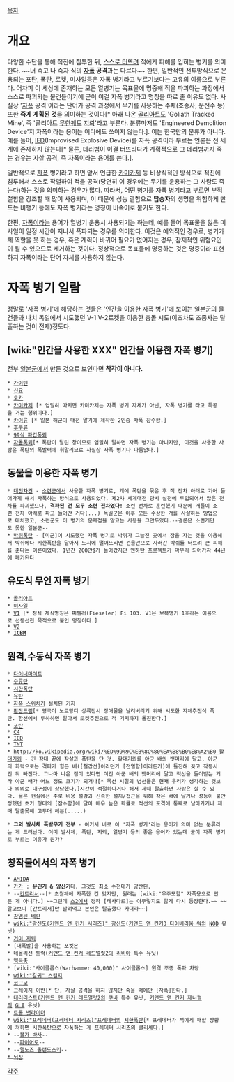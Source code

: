 [[목차]]

= 개요 =
다양한 수단을 통해 적진에 침투한 뒤, [[자폭|스스로 터뜨려]] 적에게 피해를 입히는 병기를 의미한다. ~~너 죽고 나 죽자 식의 '''[[자폭]] 공격'''과는 다르다~~ 한편, 일반적인 전투방식으로 운용되는 포탄, 폭탄, 로켓, 미사일등은 자폭 병기라고 부르기보다는 고유의 이름으로 부른다. 어차피 이 세상에 존재하는 모든 열병기는 목표물에 명중해 적을 파괴하는 과정에서 스스로 파괴되는 물건들이기에 굳이 이걸 자폭 병기라고 명칭을 따로 줄 이유도 없다. 사실상 '[[자폭]] 공격'이라는 단어가 공격 과정에서 무기를 사용하는 주체(조종사, 운전수 등) 또한 '''죽게 계획된 것'''을 의미하는 것이다[* 아래 나온 [[골리아트]]도 'Goliath Tracked Mine', 즉 '골리아트 [[무한궤도]] [[지뢰]]'라고 부른다. 분류마저도 'Engineered Demolition Device'지 자폭이라는 용어는 어디에도 쓰이지 않는다.]. 이는 한국만의 분류가 아니다. 예를 들어, [[IED]](Improvised Explosive Device)를 자폭 공격이라 부르는 언론은 전 세계에 존재하지 않는다[* 물론, 테러범이 이걸 터뜨리다가 계획적으로 그 테러범까지 죽는 경우는 자살 공격, 즉 자폭이라는 용어를 쓴다.]. 

일반적으로 [[자폭]] 병기라고 하면 앞서 언급한 [[카미카제]] 등 비상식적인 방식으로 적진에 침투해서 스스로 작렬하여 적을 공격(당연히 이 경우에는 무기를 운용하는 그 사람도 죽는다)하는 것을 의미하는 경우가 많다. 따라서, 어떤 병기를 자폭 병기라고 부르면 부적절함을 강조할 때 많이 사용되며, 이 때문에 성능 결함으로 '''탑승자'''의 생명을 위험하게 만드는 비행기 등에도 자폭 병기라는 명칭이 비속어로 붙기도 한다.

한편, [[자폭]]이라는 용어가 열병기 운용시 사용되기는 하는데, 예를 들어 목표물을 잃은 미사일이 일정 시간이 지나서 폭파되는 경우를 의미한다. 이것은 예외적인 경우로, 병기가 제 역할을 못 하는 경우, 혹은 계획이 바뀌어 필요가 없어지는 경우, 잠재적인 위험요인이 될 수 있으므로 제거하는 것이다. 정상적으로 목표물에 명중하는 것은 명중이라 표현하지 자폭이라는 단어 자체를 사용하지 않는다.

= 자폭 병기 일람 =
정말로 '자폭 병기'에 해당하는 것들은 '인간을 이용한 자폭 병기'에 보이는 [[일본군]]의 물건들과 나치 독일에서 시도했던 V-1 V-2로켓을 이용한 충돌 시도(이조차도 조종사는 탈출하는 것이 전제)정도다. 

== [wiki:"인간을 사용한 XXX" '''인간을 이용한 자폭 병기'''] == 
전부 [[일본군]]에서 만든 것으로 보인다면 '''착각이 아니다.'''

 * [[가이텐]]
 * [[신요]]
 * [[MXY-7 오카|오카]]
 * [[카미카제]] [* 엄밀히 따지면 카미카제는 자폭 병기 자체가 아닌, 자폭 병기를 타고 특공을 거는 행위이다.]
 * [[카이류]] [* 일본 해군이 대전 말기에 제작한 2인승 자폭 잠수함.]
 * [[후쿠류]]
 * [[99식 파갑폭뢰]]
 * [[자돌폭뢰]][* 폭탄이 달린 창이므로 엄밀히 말하면 자폭 병기는 아니지만, 이것을 사용한 사람은 폭탄의 폭발력에 휘말리므로 사실상 자폭 병기나 다름없다.]
== 동물을 이용한 자폭 병기 ==
 * [http://en.wikipedia.org/wiki/Anti-tank_dog 대전차견] - [[소련군]]에서 사용한 자폭 병기로, 개에 폭탄을 묶은 후 적 전차 아래로 기어 들어가게 해서 자폭하는 방식으로 사용되었다. 제2차 세계대전 당시 실전에 투입되어서 많은 전차를 파괴했으나, '''격파된 건 모두 소련 전차였다!''' 소련 전차로 훈련했기 때문에 개들이 소련 전차 아래로 파고 들어간 거다(...) 독일군은 이후 모든 수상한 개를 사살하는 방법으로 대처했고, 소련군도 이 병기의 문제점을 알고는 사용을 그만두었다.--결론은 소련개만도 못한 일본군--
 * [http://en.wikipedia.org/wiki/Bat_bomb 박쥐폭탄] - [미군]이 시도했던 자폭 병기로 박쥐가 그늘진 곳에서 잠을 자는 것을 이용해서 박쥐에다 시한폭탄을 달아서 도시에 떨어뜨리면 건물안으로 자러간 박쥐를 터트려 큰 피해를 준다는 이론이였다. 1년간 200만$가 들어갔지만 [[맨하탄 프로젝트]]가 마무리 되어가자 44년에 폐기된다
== 유도식 무인 자폭 병기 ==
 * [[골리아트]]
 * [[미사일]]
 * [[V1]] [* 정식 제식명칭은 피젤러(Fieseler) Fi 103. V1은 보복병기 1호라는 이름으로 선동선전 목적으로 붙인 명칭이다.]
 * [[V2]]
 * '''[[ICBM]]'''
==  원격,수동식 자폭 병기 ==
 * [[다이너마이트]]
 * [[수류탄]]
 * [[시한폭탄]]
 * [[유탄]]
 * [[자폭 스위치]]가 설치된 기지
 * [http://en.wikipedia.org/wiki/Panjandrum 판잔드럼][* 영국이 노르망디 상륙전시 장애물을 날려버리기 위해 시도한 자체추진식 폭탄. 함선에서 투하하면 알아서 로켓추진으로 적 기지까지 돌진한다.]
 * [[포탄]]
 * [[C4]]
 * [[IED]]
 * [[TNT]]
 * [[http://ko.wikipedia.org/wiki/%ED%99%9C%EB%8C%80%EA%B8%B0%EB%A2%B0 활대기뢰]] - 긴 장대 끝에 작살과 폭탄을 단 것. 활대기뢰를 아군 배의 뱃머리에 달고, 아군의 화력으로는 격파가 힘든 배([철갑선]이라던가 [전열함]이라든가)에 돌진해 꽂고 작동시킨 뒤 빠진다. 그나마 나은 점이 있다면 이건 아군 배의 뱃머리에 달고 적선을 들이받는 거라 아군 배가 어느 정도 크기가 되거나[* 목선 시절의 범선들은 현재 우리가 생각하는 것보다 의외로 내구성이 상당했다.]시간이 적절하다거나 해서 제때 탈출하면 사람은 살 수 있다. 물론 현실에선 주로 비용 절감과 신속한 설치/접근을 위해 작은 배에 달거나 성능이 불안정했던 초기 형태의 [잠수함]에 달아 매우 높은 확률로 적선의 포격에 통째로 날아가거나 제때 탈출못해 고투더 헤븐(.....) 

 * '''그외 발사체 폭발무기 전부''' - 여기서 바로 이 '자폭 병기'라는 용어가 의미 없는 분류라는 게 드러난다. 이미 발사체, 폭탄, 지뢰, 열병기 등의 좋은 용어가 있는데 굳이 자폭 병기로 부르는 이유가 뭔가? 

== 창작물에서의 자폭 병기 ==
 * [[AMIDA]]
 * [[가가]] : '''유인기 & 양산기'''다. 그것도 최소 수천대가 양산된.
 * --[[간트리서]]--[* 초월체에 자폭한 건 맞지만, 원래는 [wiki:"우주모함" 자폭용으로 만든 게 아니다.] ~~그런데 [[스2]]에서 정작 [테사다르]는 아무렇지도 않게 다시 등장한다.~~ ~~알고보니 [간트리서]만 날려먹고 본인은 탈출했다 카더라~~]
 * [[감염된 테란]]
 * [[wiki:"광신도(커맨드 앤 컨커 시리즈)" 광신도]]([[커맨드 앤 컨커3 타이베리움 워]]의 [[NOD]] 유닛)
 * [[거미 지뢰]]
 * [대폭발]을 사용하는 포켓몬
 * 데몰리션 트럭([[커맨드 앤 컨커 레드얼럿2]]의 [[리비아]] 특수 유닛)
 * [[맹독충]]
 * [wiki:"사이클롭스(Warhammer 40,000)" 사이클롭스] 원격 조종 폭파 차량
 * [[wiki:"갈귀" 스컬지]]
 * [[코그모]]
 * [[크레이지 이반]][* 단, 자살 공격을 하지 않지만 죽을 때에만 [자폭]한다.]
 * [[테러리스트]]([[커맨드 앤 컨커 레드얼럿2]]의 [[쿠바]] 특수 유닛, [[커맨드 앤 컨커 제너럴]]의 [[GLA]] 유닛)
 * [[트롤 뱃라이더]]
 * [[wiki:"프레데터(프레데터 시리즈)"프레데터]]의 [[시한폭탄]][* 프레데터가 적에게 패할 상황에 처하면 시한폭탄으로 자폭하는 게 프레데터 시리즈의 [[클리셰]]다.]
 * --[[볼가 박사]]--
 * --[[파이어로]]--
 * --[[앨노즈 올랜도스키]]--<del>
 * [[뇌창]]

[[각주]]
